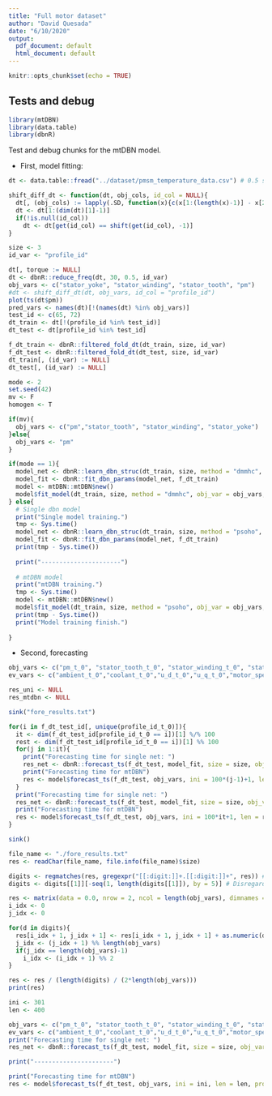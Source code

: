 ```yaml
---
title: "Full motor dataset"
author: "David Quesada"
date: "6/10/2020"
output:
  pdf_document: default
  html_document: default
---
```


```r
knitr::opts_chunk$set(echo = TRUE)
```

## Tests and debug

```r
library(mtDBN)
library(data.table)
library(dbnR)
```

Test and debug chunks for the mtDBN model.

* First, model fitting:

```r
dt <- data.table::fread("../dataset/pmsm_temperature_data.csv") # 0.5 secs between rows
```

```r
shift_diff_dt <- function(dt, obj_cols, id_col = NULL){
  dt[, (obj_cols) := lapply(.SD, function(x){c(x[1:(length(x)-1)] - x[2:length(x)],NA)}), .SDcols = obj_cols]
  dt <- dt[1:(dim(dt)[1]-1)]
  if(!is.null(id_col))
    dt <- dt[get(id_col) == shift(get(id_col), -1)]
}

size <- 3
id_var <- "profile_id"

dt[, torque := NULL]
dt <- dbnR::reduce_freq(dt, 30, 0.5, id_var)
obj_vars <- c("stator_yoke", "stator_winding", "stator_tooth", "pm")
#dt <- shift_diff_dt(dt, obj_vars, id_col = "profile_id")
plot(ts(dt$pm))
pred_vars <- names(dt)[!(names(dt) %in% obj_vars)]
test_id <- c(65, 72)
dt_train <- dt[!(profile_id %in% test_id)]
dt_test <- dt[profile_id %in% test_id]

f_dt_train <- dbnR::filtered_fold_dt(dt_train, size, id_var)
f_dt_test <- dbnR::filtered_fold_dt(dt_test, size, id_var)
dt_train[, (id_var) := NULL]
dt_test[, (id_var) := NULL]
```

```r
mode <- 2
set.seed(42)
mv <- F
homogen <- T

if(mv){
  obj_vars <- c("pm","stator_tooth", "stator_winding", "stator_yoke")
}else{
  obj_vars <- "pm"
}

if(mode == 1){
  model_net <- dbnR::learn_dbn_struc(dt_train, size, method = "dmmhc", f_dt = f_dt_train)
  model_fit <- dbnR::fit_dbn_params(model_net, f_dt_train)
  model <- mtDBN::mtDBN$new()
  model$fit_model(dt_train, size, method = "dmmhc", obj_var = obj_vars, mv = mv, homogen = homogen, min_ind = 300, max_depth = 6, f_dt = f_dt_train, prune_val = 0.045)
} else{
  # Single dbn model
  print("Single model training.")
  tmp <- Sys.time()
  model_net <- dbnR::learn_dbn_struc(dt_train, size, method = "psoho", f_dt = f_dt_train, n_it = 50, n_ind = 50, gb_cte = 0.5, lb_cte = 0.5, r_probs = c(-0.5, 1.5), v_probs = c(10,65,25))
  model_fit <- dbnR::fit_dbn_params(model_net, f_dt_train)
  print(tmp - Sys.time())
  
  print("----------------------")
  
  # mtDBN model
  print("mtDBN training.")
  tmp <- Sys.time()
  model <- mtDBN::mtDBN$new()
  model$fit_model(dt_train, size, method = "psoho", obj_var = obj_vars, mv = mv, homogen = homogen, min_ind = 300, max_depth = 6, f_dt = f_dt_train, n_it = 50, n_ind = 50, gb_cte = 0.5, lb_cte = 0.5, r_probs = c(-0.5, 1.5), v_probs = c(10,65,25), prune_val = 0.045)
  print(tmp - Sys.time())
  print("Model training finish.")
  
} 

```

* Second, forecasting 

```r
obj_vars <- c("pm_t_0", "stator_tooth_t_0", "stator_winding_t_0", "stator_yoke_t_0")
ev_vars <- c("ambient_t_0","coolant_t_0","u_d_t_0","u_q_t_0","motor_speed_t_0","i_d_t_0","i_q_t_0")

res_uni <- NULL
res_mtdbn <- NULL

sink("fore_results.txt")

for(i in f_dt_test_id[, unique(profile_id_t_0)]){
  it <- dim(f_dt_test_id[profile_id_t_0 == i])[1] %/% 100
  rest <- dim(f_dt_test_id[profile_id_t_0 == i])[1] %% 100
  for(j in 1:it){
    print("Forecasting time for single net: ")
    res_net <- dbnR::forecast_ts(f_dt_test, model_fit, size = size, obj_vars = obj_vars, ini = 100*(j-1)+1, len = 100, prov_ev = ev_vars, plot_res = F)
    print("Forecasting time for mtDBN")
    res <- model$forecast_ts(f_dt_test, obj_vars, ini = 100*(j-1)+1, len = 100, prov_ev = ev_vars, plot_res = F)
  }
  print("Forecasting time for single net: ")
  res_net <- dbnR::forecast_ts(f_dt_test, model_fit, size = size, obj_vars = obj_vars, ini = 100*it+1, len = rest, prov_ev = ev_vars, plot_res = F)
  print("Forecasting time for mtDBN")
  res <- model$forecast_ts(f_dt_test, obj_vars, ini = 100*it+1, len = rest, prov_ev = ev_vars, plot_res = F)
}

sink()

file_name <- "./fore_results.txt"
res <- readChar(file_name, file.info(file_name)$size)

digits <- regmatches(res, gregexpr("[[:digit:]]+.[[:digit:]]+", res)) # All decimal numbers
digits <- digits[[1]][-seq(1, length(digits[[1]]), by = 5)] # Disregard the execution times

res <- matrix(data = 0.0, nrow = 2, ncol = length(obj_vars), dimnames = list(c("simple", "mtdbn"), obj_vars))
i_idx <- 0
j_idx <- 0

for(d in digits){
  res[i_idx + 1, j_idx + 1] <- res[i_idx + 1, j_idx + 1] + as.numeric(d)
  j_idx <- (j_idx + 1) %% length(obj_vars)
  if(j_idx == length(obj_vars)-1)
    i_idx <- (i_idx + 1) %% 2
}

res <- res / (length(digits) / (2*length(obj_vars)))
print(res)

```

```r
ini <- 301
len <- 400

obj_vars <- c("pm_t_0", "stator_tooth_t_0", "stator_winding_t_0", "stator_yoke_t_0")
ev_vars <- c("ambient_t_0","coolant_t_0","u_d_t_0","u_q_t_0","motor_speed_t_0","i_d_t_0","i_q_t_0")
print("Forecasting time for single net: ")
res_net <- dbnR::forecast_ts(f_dt_test, model_fit, size = size, obj_vars = obj_vars, ini = ini, len = len, prov_ev = ev_vars)

print("----------------------")

print("Forecasting time for mtDBN")
res <- model$forecast_ts(f_dt_test, obj_vars, ini = ini, len = len, prov_ev = ev_vars)

```

